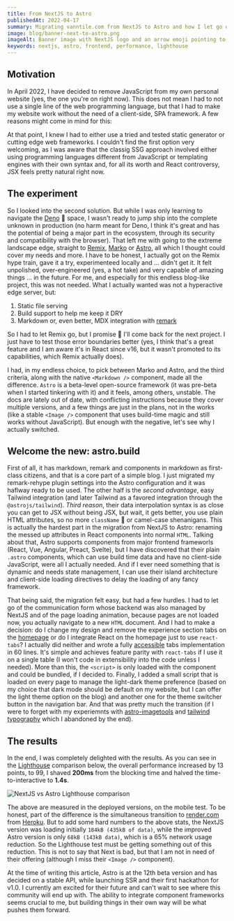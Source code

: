 ```yaml
---
title: From NextJS to Astro
publishedAt: 2022-04-17
summary: Migrating vanntile.com from NextJS to Astro and how I let go of React in favor of static site generation.
image: blog/banner-next-to-astro.png
imageAlt: Banner image with NextJS logo and an arrow emoji pointing to the Astro logo
keywords: nextjs, astro, frontend, performance, lighthouse
---
```


## Motivation

In April 2022, I have decided to remove JavaScript from my own personal website
(yes, the one you're on right now). This does not mean I had to not use a single
line of the web programming language, but that I had to make my website work
without the need of a client-side, SPA framework. A few reasons might come in
mind for this:

<ReasonList title="Why use server-side web frameworks?" items={content.reasons} />

At that point, I knew I had to either use a tried and tested static generator or
cutting edge web frameworks. I couldn't find the first option very welcoming, as
I was aware that the classig SSG approach involved either using programming
languages different from JavaScript or templating engines with their own syntax
and, for all its worth and React controversy, JSX feels pretty natural right now.

## The experiment

So I looked into the second solution. But while I was only learning to navigate
the [Deno](https://deno.land/) 🦕 space, I wasn't ready to jump ship into the
complete unknown in production (no harm meant for Deno, I think it's great and
has the potential of being a major part in the ecosystem, through its security
and compatibility with the browser). That left me with going to the extreme
landscape edge, straight to [Remix](https://remix.run),
[Marko](https://markojs.com) or [Astro](https://astro.build), all which I
thought could cover my needs and more. I have to be honest, I actually got on
the Remix hype train, gave it a try, experimenteed locally and ... didn't get it.
It felt unpolished, over-engineered (yes, a hot take) and very capable of
amazing things ... in the future. For me, and especially for this endless
blog-like project, this was not needed. What I actually wanted was not a
hyperactive edge server, but:

1. Static file serving
2. Build support to help me keep it DRY
3. Markdown or, even better, MDX integration with [remark](https://remark.js.org/)

So I had to let Remix go, but I promise 🙏 I'll come back for the next project.
I just have to test those error boundaries better (yes, I think that's a great
feature and I am aware it's in React since v16, but it wasn't promoted to its
capabilities, which Remix actually does).

I had, in my endless choice, to pick between Marko and Astro, and the third
criteria, along with the native `<Markdown />` component, made all the
difference. `Astro` is a beta-level open-source framework (it was pre-beta when
I started tinkering with it) and it feels, among others, unstable. The docs are
lately out of date, with conflicting instructions because they cover multiple
versions, and a few things are just in the plans, not in the works (like a
stable `<Image />` component that uses build-time magic and still works without
JavaScript). But enough with the negative, let's see why I actually switched.

## Welcome the new: astro.build

First of all, it has markdown, remark and components in markdown as first-class
citizens, and that is a core part of a simple blog. I just migrated my
remark-rehype plugin settings into the Astro configuration and it was haflway
ready to be used. The other half is the *second advantage*, easy Tailwind
integration (and later Tailwind as a favored integration through the
`@astrojs/tailwind`). *Third reason*, their data interpolation syntax is as
close you can get to JSX without being JSX, but wait, it gets better, you use
plain HTML attributes, so no more `className` 🎉 or camel-case shenanigans. This
is actually the hardest part in the migration from NextJS to Astro: renaming the
messed up attributes in React components into normal `HTML`. Talking about that,
Astro supports components from major frontend frameworls (React, Vue, Angular,
Preact, Svelte), but I have discovered that their plain `.astro` components,
which can use build time data and have no client-side JavaScript, were all I
actually needed. And if I ever need something that is dynamic and needs state
management, I can use their island architecture and client-side loading
directives to delay the loading of any fancy framework.

That being said, the migration felt easy, but had a few hurdles. I had to let go
of the communication form whose backend was also managed by NextJS and of the
page loading animation, because pages are not loaded now, you actually navigate
to a new `HTML` document. And I had to make a decision: do I change my design
and remove the experience section tabs on the
[homepage](https://vanntile.com#section-experience) or do I integrate React on
the homepage just to use `react-tabs`? I actually did neither and wrote a fully
[accessible](http://web-accessibility.carnegiemuseums.org/code/tabs/) tabs
implementation in 60 lines. It's simple and achieves
feature parity with `react-tabs` if I use it on a single table (I won't code
in extensibility into the code unless I needed). More than this, the `<script>`
is only loaded with the component and could be bundled, if I decided to.
Finally, I added a small script that is loaded on every page to manage the
light-dark theme preference (based on my choice that dark mode should be default
on my website, but I can offer the light theme option on the blog) and another
one for the theme switcher button in the navigation bar. And that was pretty
much the transition (if I were to forget with my experiemnts with
[astro-imagetools](https://astro-imagetools-docs.vercel.app/en/introduction) and
[tailwind typography](https://tailwindcss.com/docs/typography-plugin) which I
abandoned by the end).

## The results

In the end, I was completely delighted with the results. As you can see in the
[Lighthouse](https://github.com/GoogleChrome/lighthouse) comparison below, the
overall performance increased by 13 points, to 99, I shaved **200ms** from
the blocking time and halved the time-to-interactive to **1.4s**.

![NextJS vs Astro Lighthouse comparison](/assets/blog/next-to-astro/lighthouse-comparison.png)

The above are measured in the deployed versions, on the mobile test. To be
honest, part of the difference is the simultaneous transition to
[render.com](https://render.com/) from [Heroku](https://www.heroku.com/). But to
add some hard numbers to the above stats, the NextJS version was loading
initially `184kB (435kB of data)`, while the improved Astro version is only
`68kB (143kB data)`, which is a 65% network usage reduction. So the Lighthouse
test must be getting something out of this reduction. This is not to say that
Next is bad, but that I am not in need of their offering (although I miss their
`<Image />` component).

At the time of writing this article, Astro is at the 12th beta version and has
decided on a stable API, while launching SSR and their first hackathon for v1.0.
I currently am excited for their future and can't wait to see where this
community will end up with. The ability to integrate component frameworks seems
crucial to me, but building things in their own way will be what pushes them
forward.
